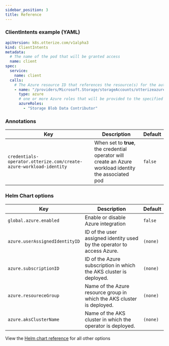 ```yaml
---
sidebar_position: 3
title: Reference
---
```


### ClientIntents example (YAML)

```yaml
apiVersion: k8s.otterize.com/v1alpha3
kind: ClientIntents
metadata:
  # The name of the pod that will be granted access
  name: client
spec:
  service:
    name: client
  calls:
    # The Azure resource ID that references the resource(s) for the authorization. Subscription & resource group are automatically appended.
    - name: "/providers/Microsoft.Storage/storageAccounts/otterizeazureiamtutorial/blobServices/default/containers/otterizeazureiamtutorialcontainer"
      type: azure
      # one or more Azure roles that will be provided to the specified resources
      azureRoles:
        - "Storage Blob Data Contributor"
```

### Annotations

| Key                                                        | Description                                                                                                                                                                                  | Default  |
|------------------------------------------------------------|----------------------------------------------------------------------------------------------------------------------------------------------------------------------------------------------|----------|
| `credentials-operator.otterize.com/create-azure-workload-identity` | When set to **true**, the credential operator will create an Azure workload identity the associated pod | `false` |


### Helm Chart options

| Key                                                        | Description                                                                                                                                                                                  | Default  |
|------------------------------------------------------------|----------------------------------------------------------------------------------------------------------------------------------------------------------------------------------------------|----------|
| `global.azure.enabled`                                       | Enable or disable Azure integration                                                                                                                                                            | `false`  |
| `azure.userAssignedIdentityID` | ID of the user assigned identity used by the operator to access Azure. | `(none)` |
| `azure.subscriptionID`         | ID of the Azure subscription in which the AKS cluster is deployed.     | `(none)` |
| `azure.resoureceGroup`         | Name of the Azure resource group in which the AKS cluster is deployed. | `(none)` |
| `azure.aksClusterName`         | Name of the AKS cluster in which the operator is deployed.             | `(none)` |

View the [Helm chart reference](/reference/configuration/otterize-chart) for all other options
